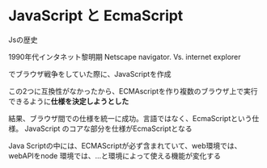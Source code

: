 # JavaScript と EcmaScript

Jsの歴史

1990年代インタネット黎明期
Netscape navigator.  Vs.  internet explorer 

でブラウザ戦争をしていた際に、JavaScriptを作成

この2つに互換性がなかったから、ECMAscriptを作り複数のブラウザ上で実行できるように**仕様を決定しようとした**

結果、ブラウザ間での仕様を統一に成功。言語ではなく、EcmaScriptという仕様。
JavaScript のコアな部分を仕様がEcmaScriptとなる

Java Scriptの中には、ECMAScriptが必ず含まれていて、web環境では、webAPIをnode 環境では、…と環境によって使える機能が変化する